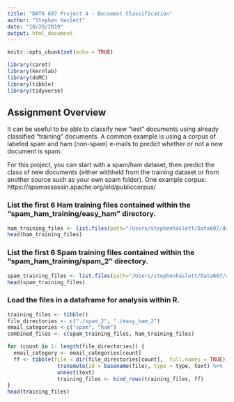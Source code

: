 ```yaml
---
title: "DATA 607 Project 4 - Document Classification"
author: "Stephen Haslett"
date: "10/28/2019"
output: html_document
---
```


```r
knitr::opts_chunk$set(echo = TRUE)
```

```r
library(caret)
library(kernlab)
library(doMC)
library(tibble)
library(tidyverse)
```
## Assignment Overview
It can be useful to be able to classify new "test" documents using already classified "training" documents.  A common example is using a corpus of labeled spam and ham (non-spam) e-mails to predict whether or not a new document is spam.  

For this project, you can start with a spam/ham dataset, then predict the class of new documents (either withheld from the training dataset or from another source such as your own spam folder).   One example corpus:   https://spamassassin.apache.org/old/publiccorpus/

### List the first 6 Ham training files contained within the "spam_ham_training/easy_ham" directory.
```r
ham_training_files <- list.files(path="/Users/stephenhaslett/Data607/data_607_project_4/spam_ham_training/easy_ham")
head(ham_training_files)
```


### List the first 6 Spam training files contained within the "spam_ham_training/spam_2" directory.
```r
spam_training_files <- list.files(path="/Users/stephenhaslett/Data607/data_607_project_4/spam_ham_training/spam_2")
head(spam_training_files)
```

### Load the files in a dataframe for analysis within R.
```r
training_files <- tibble()
file_directories <- c("./spam_2", "./easy_ham_2")
email_categories <-c("spam", "ham")
combined_files <- c(spam_training_files, ham_training_files)

for (count in 1: length(file_directories)) {
  email_category <- email_categories[count]
  ff <- tibble(file = dir(file_directories[count],  full.names = TRUE)) %>% mutate(text = map(file, read_lines)) %>%
                transmute(id = basename(file), type = type, text) %>%
                unnest(text)
                training_files <- bind_rows(training_files, ff)
}
head(training_files)
```

